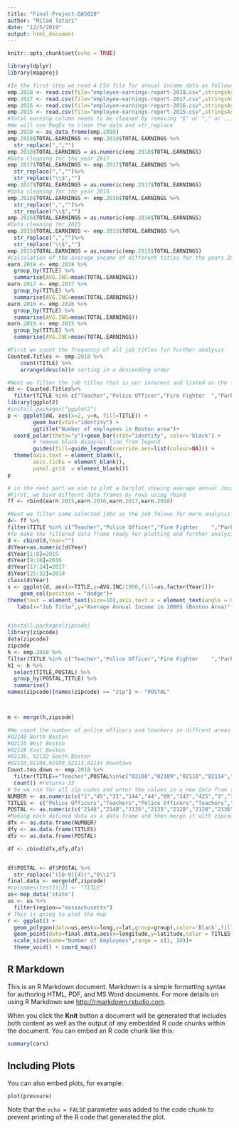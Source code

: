 ---
title: "Final-Project-DA5020"
author: "Milad Tatari"
date: "12/5/2019"
output: html_document
---

```{r setup, include=FALSE}
knitr::opts_chunk$set(echo = TRUE)
```

```{r}
library(dplyr)
library(mapproj)

#In the first step we read 4 CSV file for annual income data as follows: 2018,2017,2016,2015
emp.2018 <- read.csv(file="employee-earnings-report-2018.csv",stringsAsFactors = F)
emp.2017 <- read.csv(file="employee-earnings-report-2017.csv",stringsAsFactors = F)
emp.2016 <- read.csv(file="employee-earnings-report-2016.csv",stringsAsFactors = F)
emp.2015 <- read.csv(file="employee-earnings-report-2015.csv",stringsAsFactors = F)
#Total earning column needs to be cleaned by removing "$" or "," or ...
#We will use RegEx to clean the data and str_replace
emp.2018 <- as_data_frame(emp.2018) 
emp.2018$TOTAL.EARNINGS <- emp.2018$TOTAL.EARNINGS %>%
  str_replace(",","")
emp.2018$TOTAL.EARNINGS = as.numeric(emp.2018$TOTAL.EARNINGS)
#Data cleaning for the year 2017
emp.2017$TOTAL.EARNINGS <- emp.2017$TOTAL.EARNINGS %>%
  str_replace(",","")%>%
  str_replace("\\$","")
emp.2017$TOTAL.EARNINGS = as.numeric(emp.2017$TOTAL.EARNINGS)
#Data cleaning for the year 2016
emp.2016$TOTAL.EARNINGS <- emp.2016$TOTAL.EARNINGS %>%
  str_replace(",","")%>%
  str_replace("\\$","")
emp.2016$TOTAL.EARNINGS = as.numeric(emp.2016$TOTAL.EARNINGS)
#Data cleaning for 2015
emp.2015$TOTAL.EARNINGS <- emp.2015$TOTAL.EARNINGS %>%
  str_replace(",","")%>%
  str_replace("\\$","")
emp.2015$TOTAL.EARNINGS = as.numeric(emp.2015$TOTAL.EARNINGS)
#Calculation of the avarage income of different titles for the years 2015 to 2018
earn.2018 <- emp.2018 %>%
  group_by(TITLE) %>%
  summarise(AVG.INC=mean(TOTAL.EARNINGS))
earn.2017 <- emp.2017 %>%
  group_by(TITLE) %>%
  summarise(AVG.INC=mean(TOTAL.EARNINGS))
earn.2016 <- emp.2016 %>%
  group_by(TITLE) %>%
  summarise(AVG.INC=mean(TOTAL.EARNINGS))
earn.2015 <- emp.2015 %>%
  group_by(TITLE) %>%
  summarise(AVG.INC=mean(TOTAL.EARNINGS))

#First we count the frequency of all job titles for further analysis
Counted.Titles <- emp.2018 %>% 
    count(TITLE) %>%
    arrange(desc(n))# sorting in a descending order

#Next we filter the job titles that is our interest and listed as the following 9 jobs.
dd <- Counted.Titles%>%
  filter(TITLE %in% c("Teacher","Police Officer","Fire Fighter	","Parking Meter Supervisor","Nurse","School Psychologist(1)","Sr Data Proc Sys Anl","Student Intern","Cafeteria Manager14"))
library(ggplot2)
#install.packages("ggplot2")
p <- ggplot(dd, aes(x=2, y=n, fill=TITLE)) +
        geom_bar(stat="identity") +
        ggtitle("Number of employees in Boston area")+
  coord_polar(theta="y")+geom_bar(stat="identity", color='black') +
        # remove black diagonal line from legend
        guides(fill=guide_legend(override.aes=list(colour=NA))) +
  theme(axis.text = element_blank(),
        axis.ticks = element_blank(),
        panel.grid  = element_blank())
p

# in the next part we aim to plot a barplot showing average annual income for years from 2015 to 2018.
#First, we bind differnt data frames by rows using rbind
ff <- rbind(earn.2015,earn.2016,earn.2017,earn.2018)

#Next we filter some selected jobs as the job folows for more analysis
d<- ff %>%
filter(TITLE %in% c("Teacher","Police Officer","Fire Fighter	","Parking Meter Supervisor","Nurse","School Psychologist(1)","Sr Data Proc Sys Anl","Student Intern","Cafeteria Manager14"))
#To make the filtered data frame ready for plotting and further analysis, we add another column as 2015,2016,2017, nad 2018
d <- cbind(d,Year="")
d$Year=as.numeric(d$Year)
d$Year[1:8]=2015
d$Year[9:16]=2016
d$Year[17:24]=2017
d$Year[25:32]=2018
class(d$Year)
s <- ggplot(d, aes(x=TITLE,y=AVG.INC/1000,fill=as.factor(Year)))+
    geom_col(position = "dodge")+
theme(text = element_text(size=10),axis.text.x = element_text(angle = 90, hjust = 1))+
   labs(x="Job Title",y="Average Annual Income in 1000$ (Boston Area)",fill="Year",title="Average annual income for different jobs in Boston")


#install.packages(zipcode)
library(zipcode)
data(zipcode)
zipcode
h <- emp.2018 %>%
filter(TITLE %in% c("Teacher","Police Officer","Fire Fighter	","Parking Meter Supervisor","Nurse","School Psychologist(1)","Sr Data Proc Sys Anl","Student Intern","Cafeteria Manager14"))
h1 <- h %>%
  select(TITLE,POSTAL) %>%
  group_by(POSTAL,TITLE) %>%
  summarise()
names(zipcode)[names(zipcode) == "zip"] <- "POSTAL"



m <- merge(h,zipcode)

#We count the number of police officers and teachers in diffrent areas of Boston as:
#02148 North Boston
#02135 West Boston
#02128 East Boston
#02136, 02132 South Boston
#02110,02108,02109,02113,02114 Downtown
Count.tea.down <- emp.2018 %>%
  filter(TITLE=="Teacher",POSTAL%in%c("02108","02109","02110","02114","02222"))%>%
  count() #returns 33
# So we run for all zip codes and enter the values in a new data fram to plot a map. This plot will show the number of teachers and police officers as the most frequent employees in different areas of Boston
NUMBER <- as.numeric(c("1","45","31","144","44","89","347","425","3","33"))
TITLES <- c("Police Officers","Teachers","Police Officers","Teachers","Police Officers","Teachers","Police Officers","Teachers","Police Officers","Teachers")
POSTAL <- as.numeric(c("2148","2148","2135","2135","2128","2128","2136","2136","2110","2110"))
#Making each defined data as a data frame and then merge it with zipcode data to add latitude and longitude to the data fram that is required for map plotting
dfx <- as.data.frame(NUMBER)
dfy <- as.data.frame(TITLES)
dfz <- as.data.frame(POSTAL)

df <- cbind(dfx,dfy,dfz)


df$POSTAL <- df$POSTAL %>%
  str_replace("([0-9]{4})","0\\1")
final.data <- merge(df,zipcode)
#colnames(test1)[2] <- "TITLE"
us<-map_data('state')
us <- us %>%
  filter(region=="massachusetts")
# This is going to plot tha map 
r <- ggplot() +
  geom_polygon(data=us,aes(x=long,y=lat,group=group),color='Black',fill="grey",alpha=.4)+
  geom_point(data=final.data,aes(x=longitude,y=latitude,color = TITLES,size=NUMBER),alpha=.5)+
  scale_size(name="Number of Employees",range = c(1, 10))+
  theme_void() + coord_map()

```

## R Markdown

This is an R Markdown document. Markdown is a simple formatting syntax for authoring HTML, PDF, and MS Word documents. For more details on using R Markdown see <http://rmarkdown.rstudio.com>.

When you click the **Knit** button a document will be generated that includes both content as well as the output of any embedded R code chunks within the document. You can embed an R code chunk like this:

```{r cars}
summary(cars)
```

## Including Plots

You can also embed plots, for example:

```{r pressure, echo=FALSE}
plot(pressure)
```

Note that the `echo = FALSE` parameter was added to the code chunk to prevent printing of the R code that generated the plot.
